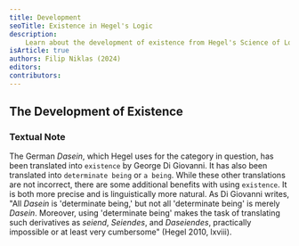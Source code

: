 ```yaml
---
title: Development
seoTitle: Existence in Hegel's Logic
description:
    Learn about the development of existence from Hegel's Science of Logic.
isArticle: true
authors: Filip Niklas (2024)
editors:
contributors:
---
```


## The Development of Existence

### Textual Note

The German _Dasein_, which Hegel uses for the category in question, has been
translated into `existence` by George Di Giovanni. It has also been translated
into `determinate being` or `a being`. While these other translations are not
incorrect, there are some additional benefits with using `existence`. It is both
more precise and is linguistically more natural. As Di Giovanni writes, "All
_Dasein_ is 'determinate being,' but not all 'determinate being' is merely
_Dasein_. Moreover, using 'determinate being' makes the task of translating such
derivatives as _seiend_, _Seiendes_, and _Daseiendes_, practically impossible or
at least very cumbersome" (Hegel 2010, lxviii).
